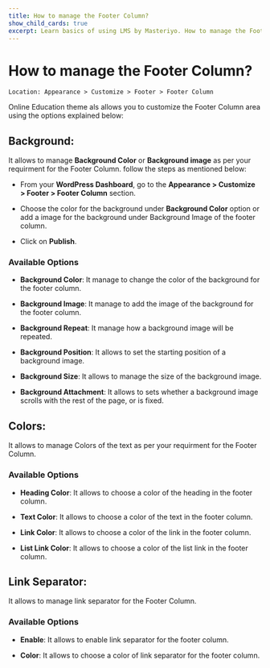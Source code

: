 ---
title: How to manage the Footer Column?
show_child_cards: true
excerpt: Learn basics of using LMS by Masteriyo. How to manage the Footer Column
---

# How to manage the Footer Column?

    Location: Appearance > Customize > Footer > Footer Column

Online Education theme als allows you to customize the Footer Column area using the options explained below:

## Background: 

It allows to manage **Background Color** or **Background image** as per your requirment for the Footer Column. follow the steps as mentioned below:

- From your **WordPress Dashboard**, go to the **Appearance > Customize > Footer > Footer Column** section.

- Choose the color for the background under **Background Color** option or add a image for the background under Background Image of the footer column.

- Click on **Publish**.

### Available Options

- **Background Color**: It manage to change the color of the background for the footer column.

- **Background Image**: It manage to add  the image of the background for the footer column.

- **Background Repeat**: It manage how a background image will be repeated.

- **Background Position**: It allows to set the starting position of a background image.

- **Background Size**: It allows to manage the size of the background image.

- **Background Attachment**: It allows to sets whether a background image scrolls with the rest of the page, or is fixed.


## Colors: 

It allows to manage Colors of the text as per your requirment for the Footer Column.

### Available Options

- **Heading Color**: It allows to choose a color of the heading in the footer column.

- **Text Color**: It allows to choose a color of the text in the footer column.

- **Link Color**: It allows to choose a color of the link  in the footer column.

- **List Link Color**: It allows to choose a color of the list link in the footer column.


## Link Separator: 

It allows to manage link separator for the Footer Column.

### Available Options

- **Enable**: It allows to enable link separator for the footer column.

- **Color**: It allows to choose a color of link separator for the footer column.












